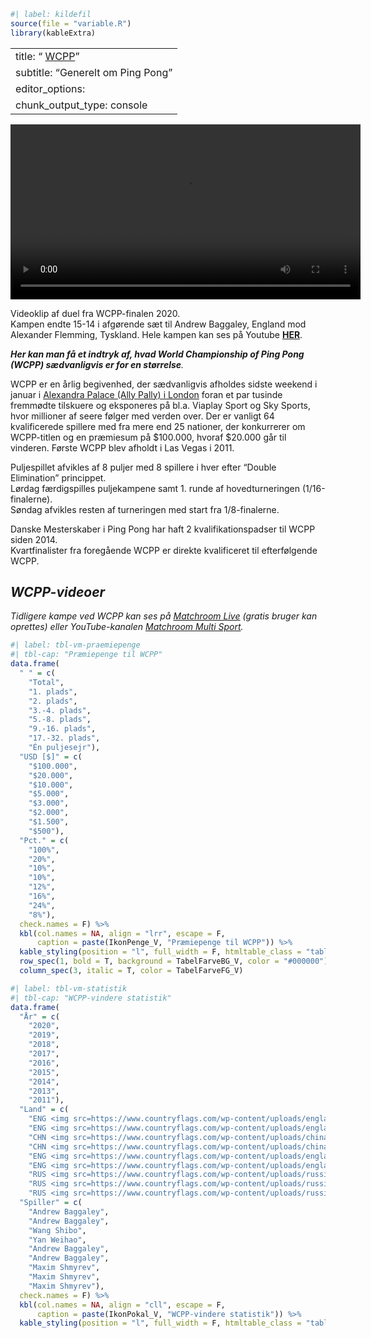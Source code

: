 ```r
#| label: kildefil
source(file = "variable.R")
library(kableExtra)
```

---
title: "<iconify-icon icon=mdi:earth></iconify-icon> <u>WCPP</u>"
subtitle: "Generelt om Ping Pong"
editor_options: 
  chunk_output_type: console
---

::: {#fig-cover}
![](filer/generelt/wcpp-finale-2020.mp4){width="40em"}

Videoklip af duel fra WCPP-finalen 2020.\
Kampen endte 15-14 i afgørende sæt til Andrew Baggaley, England mod Alexander Flemming, Tyskland. Hele kampen kan ses på Youtube [**HER**](https://www.youtube.com/watch?v=q2f9eDg8WHo){target="_blank"}.
:::

***Her kan man få et indtryk af, hvad World Championship of Ping Pong (WCPP) sædvanligvis er for en størrelse**.*

WCPP er en årlig begivenhed, der sædvanligvis afholdes sidste weekend i januar i [Alexandra Palace (Ally Pally) i London](https://www.google.dk/maps/place/Alexandra+Palace/@51.5941783,-0.132962,17z/data=!3m1!4b1!4m5!3m4!1s0x48761bd75310a7cd:0x9a38677b79460879!8m2!3d51.5941783!4d-0.1307733){target="_blank"} foran et par tusinde fremmødte tilskuere og eksponeres på bl.a. Viaplay Sport og Sky Sports, hvor millioner af seere følger med verden over. Der er vanligt 64 kvalificerede spillere med fra mere end 25 nationer, der konkurrerer om WCPP-titlen og en præmiesum på \$100.000, hvoraf \$20.000 går til vinderen. Første WCPP blev afholdt i Las Vegas i 2011.

Puljespillet afvikles af 8 puljer med 8 spillere i hver efter "Double Elimination" princippet.\
Lørdag færdigspilles puljekampene samt 1. runde af hovedturneringen (1/16-finalerne).\
Søndag afvikles resten af turneringen med start fra 1/8-finalerne.

Danske Mesterskaber i Ping Pong har haft 2 kvalifikationspadser til WCPP siden 2014.\
Kvartfinalister fra foregående WCPP er direkte kvalificeret til efterfølgende WCPP.

::: {.callout-note style="font-style:italic"}
## WCPP-videoer

Tidligere kampe ved WCPP kan ses på [Matchroom Live](https://matchroom.live/sports/ping_pong){target="_blank"} (gratis bruger kan oprettes) eller YouTube-kanalen [Matchroom Multi Sport](https://www.youtube.com/channel/UCQ8cM7o5Gu9l9G3fDP5Xpsg){target="_blank"}.
:::

::: {layout-ncol="2"}
```r
#| label: tbl-vm-praemiepenge
#| tbl-cap: "Præmiepenge til WCPP"
data.frame(
  " " = c(
    "Total",
    "1. plads",
    "2. plads",
    "3.-4. plads",
    "5.-8. plads",
    "9.-16. plads",
    "17.-32. plads",
    "Én puljesejr"),
  "USD [$]" = c(
    "$100.000",
    "$20.000",
    "$10.000",
    "$5.000",
    "$3.000",
    "$2.000",
    "$1.500",
    "$500"),
  "Pct." = c(
    "100%",
    "20%",
    "10%",
    "10%",
    "12%",
    "16%",
    "24%",
    "8%"),
  check.names = F) %>%
  kbl(col.names = NA, align = "lrr", escape = F,
      caption = paste(IkonPenge_V, "Præmiepenge til WCPP")) %>%
  kable_styling(position = "l", full_width = F, htmltable_class = "table-condensed") %>%
  row_spec(1, bold = T, background = TabelFarveBG_V, color = "#000000") %>%
  column_spec(3, italic = T, color = TabelFarveFG_V)
```

```r
#| label: tbl-vm-statistik
#| tbl-cap: "WCPP-vindere statistik"
data.frame(
  "År" = c(
    "2020",
    "2019",
    "2018",
    "2017",
    "2016",
    "2015",
    "2014",
    "2013",
    "2011"),
  "Land" = c(
    "ENG <img src=https://www.countryflags.com/wp-content/uploads/england-flag-jpg-xl.jpg height=11>",
    "ENG <img src=https://www.countryflags.com/wp-content/uploads/england-flag-jpg-xl.jpg height=11>",
    "CHN <img src=https://www.countryflags.com/wp-content/uploads/china-flag-png-large.png height=11>",
    "CHN <img src=https://www.countryflags.com/wp-content/uploads/china-flag-png-large.png height=11>",
    "ENG <img src=https://www.countryflags.com/wp-content/uploads/england-flag-jpg-xl.jpg height=11>",
    "ENG <img src=https://www.countryflags.com/wp-content/uploads/england-flag-jpg-xl.jpg height=11>",
    "RUS <img src=https://www.countryflags.com/wp-content/uploads/russia-flag-png-large.png height=11>",
    "RUS <img src=https://www.countryflags.com/wp-content/uploads/russia-flag-png-large.png height=11>",
    "RUS <img src=https://www.countryflags.com/wp-content/uploads/russia-flag-png-large.png height=11>"),
  "Spiller" = c(
    "Andrew Baggaley",
    "Andrew Baggaley",
    "Wang Shibo",
    "Yan Weihao",
    "Andrew Baggaley",
    "Andrew Baggaley",
    "Maxim Shmyrev",
    "Maxim Shmyrev",
    "Maxim Shmyrev"),
  check.names = F) %>%
  kbl(col.names = NA, align = "cll", escape = F,
      caption = paste(IkonPokal_V, "WCPP-vindere statistik")) %>%
  kable_styling(position = "l", full_width = F, htmltable_class = "table-condensed")
```
:::